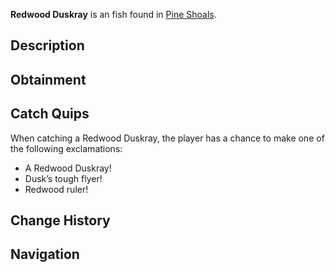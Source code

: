{{FishInfobox
|image          = Redwood Duskray.png
|rarity         = Unusual
|sea            = Second Sea
|location       = [[Pine Shoals]]
|sublocation    = 
|sources        = Fishing Rod
|radar_location = 
|prog_speed     = +5
|xp             = 70
|weather        = Clear
|time           = Night
|season         = Autumn
|bait           = Minnow
|base_weight    = 8
|base_value     = 125
|weight_range   = 5
|base_chance    = 165
|base_resil     = 50
}}
'''Redwood Duskray''' is an {{Rarity|Unusual}} fish found in [[Pine Shoals]].

== Description ==
{{Description|A sturdy glider that rays through the dusk.|Bestiary Entry}}

== Obtainment ==
{{Description|It soars when the light fades red.|Bestiary Hint}}
{{Fish Availability|
Pine Shoals
|top_rods      = 
Free Spirit Rod\479713.34\392507.9;
Trident Rod\423137.17\361804.65;
Azure Of Lagoon\419337.59\415340.53;
Leviathan's Fang Rod\415639.24\350934.77;
Astralhook Rod\408036.17\271287.93;
Training Rod\349619.48\462138.66;
Flimsy Rod\320958.15\234152.73;
Carrot Rod\359748.37\399987.97;
Friendly Rod\356938.39\393137.8;
Heaven's Rod\286252.24\238254.4;
Blazebringer Rod\352053.63\377303.58;
Verdant Shear Rod\345463.51\334265.04;
No-Life Rod\331321.05\291440.81;
Seraphic Rod\302208.08\258403.89;
Ethereal Prism Rod\297338.29\249732.72;
Challenger's Rod\297274.65\260432.82;
Depthseeker Rod\289727.48\266259.76;
Rod Of The Forgotten Fang\288152.63\246992.92;
Avalanche Rod\284819.55\262545.33;
Rod Of The Exalted One\282967.04\239839.28;
Volcanic Rod\282276.15\251941.57;
Rod Of The Depths\281340.35\243143.47;
Zeus Rod\280969.32\250775.17;
Steady Rod\278359.44\212478.32
|recommended   = Free Spirit Rod
}}

== Catch Quips ==
When catching a Redwood Duskray, the player has a chance to make one of the following exclamations:
* A Redwood Duskray!
* Dusk’s tough flyer!
* Redwood ruler!

== Change History ==
{{Change History|{{subst:Current Version}}}}

== Navigation ==
{{Fish Navbox|Pine Shoals}}